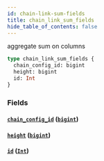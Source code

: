```yaml
---
id: chain-link-sum-fields
title: chain_link_sum_fields
hide_table_of_contents: false
---
```


aggregate sum on columns

```graphql
type chain_link_sum_fields {
  chain_config_id: bigint
  height: bigint
  id: Int
}
```

### Fields

#### [`chain_config_id`](#) ([`bigint`](../scalars/bigint))

#### [`height`](#) ([`bigint`](../scalars/bigint))

#### [`id`](#) ([`Int`](../scalars/int))
